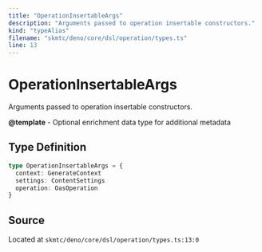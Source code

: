 ```yaml
---
title: "OperationInsertableArgs"
description: "Arguments passed to operation insertable constructors."
kind: "typeAlias"
filename: "skmtc/deno/core/dsl/operation/types.ts"
line: 13
---
```


# OperationInsertableArgs

Arguments passed to operation insertable constructors.


**@template** - Optional enrichment data type for additional metadata

## Type Definition

```typescript
type OperationInsertableArgs = {
  context: GenerateContext
  settings: ContentSettings
  operation: OasOperation
}
```

## Source

Located at `skmtc/deno/core/dsl/operation/types.ts:13:0`
